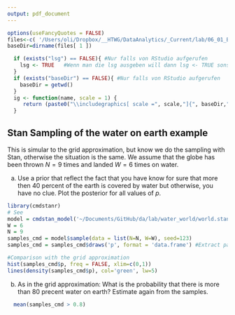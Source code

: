 ```yaml
---
output: pdf_document 
---
```

\begin{center} \huge{ Bayes (Grid Approximation) } \end{center}

```r
options(useFancyQuotes = FALSE)
files<-c( '/Users/oli/Dropbox/__HTWG/DataAnalytics/_Current/lab/06_01_Bayes_1/bayes1_grid/bayes1_grid.Rmd' )
baseDir=dirname(files[ 1 ])
```

```r
  if (exists("lsg") == FALSE){ #Nur falls von RStudio aufgerufen
    lsg <- TRUE   #Wenn man die lsg ausgeben will dann lsg <- TRUE sonst 
  }
  if (exists("baseDir") == FALSE){ #Nur falls von RStudio aufgerufen
    baseDir = getwd()
  }
  ig <- function(name, scale = 1) {
     return (paste0("\\includegraphics[ scale =", scale,"]{", baseDir,"/", name, "}"))
  }
```


## Stan Sampling of the water on earth example
This is simular to the grid approximation, but know we do the sampling with Stan, otherwise the situation is the same.
We assume that the globe has been thrown $N = 9$ times and landed $W = 6$ times on water. 

a) Use a prior that reflect the fact that you have know for sure that more then 40 percent of the earth is covered by water but otherwise, you have no clue. Plot the posterior for all values of $p$. 

```r
library(cmdstanr)
# See 
model = cmdstan_model('~/Documents/GitHub/da/lab/water_world/world.stan')
W = 6
N = 9
samples_cmd = model$sample(data = list(N=N, W=W), seed=123)
samples_cmd = samples_cmd$draws('p', format = 'data.frame') #Extract parameter 'p'

#Comparison with the grid approximation
hist(samples_cmd$p, freq = FALSE, xlim=c(0,1))
lines(density(samples_cmd$p), col='green', lw=5)
```



b) As in the grid approximation: What is the probability that there is more than 80 precent water on earth? Estimate again from the samples.

```r
  mean(samples_cmd > 0.8)
```








